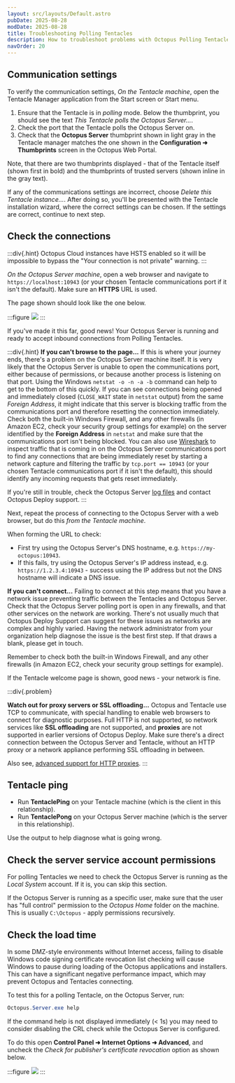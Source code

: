 ```yaml
---
layout: src/layouts/Default.astro
pubDate: 2025-08-28
modDate: 2025-08-28
title: Troubleshooting Polling Tentacles
description: How to troubleshoot problems with Octopus Polling Tentacles.
navOrder: 20
---
```



## Communication settings

To verify the communication settings, *On the Tentacle machine*, open the Tentacle Manager application from the Start screen or Start menu.

1. Ensure that the Tentacle is in *polling* mode.
Below the thumbprint, you should see the text *This Tentacle polls the Octopus Server...*.
2. Check the port that the Tentacle polls the Octopus Server on.
3. Check that the **Octopus Server** thumbprint shown in light gray in the Tentacle manager matches the one shown in the **Configuration ➜ Thumbprints** screen in the Octopus Web Portal.

Note, that there are two thumbprints displayed - that of the Tentacle itself (shown first in bold) and the thumbprints of trusted servers (shown inline in the gray text).

If any of the communications settings are incorrect, choose *Delete this Tentacle instance...*. After doing so, you'll be presented with the Tentacle installation wizard, where the correct settings can be chosen. If the settings are correct, continue to next step.

## Check the connections

<TentacleConnectionsCheck />
:::div{.hint}
Octopus Cloud instances have HSTS enabled so it will be impossible to bypass the "Your connection is not private" warning.
:::

*On the Octopus Server machine*, open a web browser and navigate to `https://localhost:10943` (or your chosen Tentacle communications port if it isn't the default). Make sure an **HTTPS** URL is used.

The page shown should look like the one below.

:::figure
![](/docs/img/infrastructure/deployment-targets/tentacle/images/3277906.png)
:::

If you've made it this far, good news! Your Octopus Server is running and ready to accept inbound connections from Polling Tentacles.

:::div{.hint}
**If you can't browse to the page...**
If this is where your journey ends, there's a problem on the Octopus Server machine itself. It is very likely that the Octopus Server is unable to open the communications port, either because of permissions, or because another process is listening on that port. Using the Windows `netstat -o -n -a -b` command can help to get to the bottom of this quickly. If you can see connections being opened and immediately closed (`CLOSE_WAIT` state in `netstat` output) from the same *Foreign Address*, it might indicate that this server is blocking traffic from the communications port and therefore resetting the connection immediately. Check both the built-in Windows Firewall, and any other firewalls (in Amazon EC2, check your security group settings for example) on the server identified by the **Foreign Address** in `netstat` and make sure that the communications port isn't being blocked. You can also use [Wireshark](https://www.wireshark.org/) to inspect traffic that is coming in on the Octopus Server communications port to find any connections that are being immediately reset by starting a network capture and filtering the traffic by `tcp.port == 10943` (or your chosen Tentacle communications port if it isn't the default), this should identify any incoming requests that gets reset immediately.

If you're still in trouble, check the Octopus Server [log files](/docs/support/log-files) and contact Octopus Deploy support.
:::

Next, repeat the process of connecting to the Octopus Server with a web browser, but do this *from the Tentacle machine*.

When forming the URL to check:

- First try using the Octopus Server's DNS hostname, e.g. `https://my-octopus:10943`.
- If this fails, try using the Octopus Server's IP address instead, e.g. `https://1.2.3.4:10943` - success using the IP address but not the DNS hostname will indicate a DNS issue.

**If you can't connect...**
Failing to connect at this step means that you have a network issue preventing traffic between the Tentacles and Octopus Server. Check that the Octopus Server polling port is open in any firewalls, and that other services on the network are working. There's not usually much that Octopus Deploy Support can suggest for these issues as networks are complex and highly varied. Having the network administrator from your organization help diagnose the issue is the best first step. If that draws a blank, please get in touch.

Remember to check both the built-in Windows Firewall, and any other firewalls (in Amazon EC2, check your security group settings for example).

If the Tentacle welcome page is shown, good news - your network is fine.

:::div{.problem}

**Watch out for proxy servers or SSL offloading...**
Octopus and Tentacle use TCP to communicate, with special handling to enable web browsers to connect for diagnostic purposes. Full HTTP is not supported, so network services like **SSL offloading** are not supported, and **proxies** are not supported in earlier versions of Octopus Deploy. Make sure there's a direct connection between the Octopus Server and Tentacle, without an HTTP proxy or a network appliance performing SSL offloading in between.

Also see, [advanced support for HTTP proxies](/docs/infrastructure/deployment-targets/proxy-support).
:::

## Tentacle ping

<TentaclePing />

- Run **TentaclePing** on your Tentacle machine (which is the client in this relationship).
- Run **TentaclePong** on your Octopus Server machine (which is the server in this relationship).

Use the output to help diagnose what is going wrong.

<TentacleFixes />

## Check the server service account permissions

For polling Tentacles we need to check the Octopus Server is running as the *Local System* account. If it is, you can skip this section.

If the Octopus Server is running as a specific user, make sure that the user has "full control" permission to the *Octopus Home* folder on the machine. This is usually `C:\Octopus` - apply permissions recursively.

## Check the load time

In some DMZ-style environments without Internet access, failing to disable Windows code signing certificate revocation list checking will cause Windows to pause during loading of the Octopus applications and installers. This can have a significant negative performance impact, which may prevent Octopus and Tentacles connecting.

To test this for a polling Tentacle, on the Octopus Server, run:

```powershell
Octopus.Server.exe help
```

If the command help is not displayed immediately (< 1s) you may need to consider disabling the CRL check while the Octopus Server is configured.

To do this open **Control Panel ➜ Internet Options ➜ Advanced**, and uncheck the *Check for publisher's certificate revocation* option as shown below.

:::figure
![](/docs/img/infrastructure/deployment-targets/tentacle/images/5865771.png)
:::

<TentacleUninstall />
